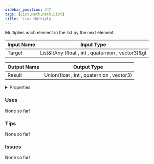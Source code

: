 ```yaml
---
sidebar_position: 347
tags: [List,Math,Math,List]
title: 'List Multiply'
---
```


Multiplies each element in the list by the next element.




<EsbSvg />

| Input Name | Input Type |
|-----------|-----------|
| Target | List&ltAny (float , int , quaternion , vector3)&gt |

| Output Name | Output Type |
|-----------|-----------|
| Result | Union(float , int , quaternion , vector3) |


<details>
  <summary>Properties</summary>
  <div>
    <div>
    <table>
      <thead>
        <tr>
          <th>Is beta required?</th>
          <th>❌</th>
        </tr>
        <tr>
          <th>Is this chip a trolling risk?</th>
          <th>❌</th>
        </tr>
        <tr>
          <th>Is this chip a role assignment risk?</th>
          <th>❌</th>
        </tr>
        <tr>
          <th>Chip UUID</th>
          <th>585aebe5-5df3-423a-8bc4-66b4e2b8bc5b</th>
        </tr>
      </thead>
    </table>
    </div>
  </div>
</details>

### Uses

None so far!

### Tips

None so far!

### Issues

None so far!